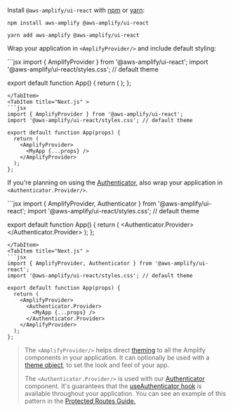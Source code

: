 
Install `@aws-amplify/ui-react` with [npm](https://www.npmjs.com/) or [yarn](https://yarnpkg.com/):

<Tabs>
<TabItem title="npm">

```shell
npm install aws-amplify @aws-amplify/ui-react
```

</TabItem>
<TabItem title="yarn">

```shell
yarn add aws-amplify @aws-amplify/ui-react
```

</TabItem>
</Tabs>

Wrap your application in `<AmplifyProvider/>` and include default styling:

<Tabs>
<TabItem title="Create React App">
```jsx
import { AmplifyProvider } from '@aws-amplify/ui-react';
import '@aws-amplify/ui-react/styles.css'; // default theme

export default function App() {
  return (
    <AmplifyProvider>
      <App />
    </AmplifyProvider>
  );
};
```
</TabItem>
<TabItem title="Next.js" >
```jsx
import { AmplifyProvider } from '@aws-amplify/ui-react';
import '@aws-amplify/ui-react/styles.css'; // default theme

export default function App(props) {
  return (
    <AmplifyProvider>
      <MyApp {...props} />
    </AmplifyProvider>
  );
};
```
</TabItem>
</Tabs>

If you're planning on using the [Authenticator](/components/authenticator), also wrap your application in `<Authenticator.Provider/>`.

<Tabs>
<TabItem title="Create React App">
```jsx
import { AmplifyProvider, Authenticator } from '@aws-amplify/ui-react';
import '@aws-amplify/ui-react/styles.css'; // default theme

export default function App() {
  return (
    <AmplifyProvider>
      <Authenticator.Provider>
        <App />
      </Authenticator.Provider>
    </AmplifyProvider>
  );
};
```
</TabItem>
<TabItem title="Next.js" >
```jsx
import { AmplifyProvider, Authenticator } from '@aws-amplify/ui-react';
import '@aws-amplify/ui-react/styles.css'; // default theme

export default function App(props) {
  return (
    <AmplifyProvider>
      <Authenticator.Provider>
        <MyApp {...props} />
      </Authenticator.Provider>
    </AmplifyProvider>
  );
};
```
</TabItem>
</Tabs>

> The `<AmplifyProvider/>` helps direct [theming](/theming) to all the Amplify components in your application. It can optionally be used with a [theme object](/theming#theme-object), to set the look and feel of your app.
>
> The `<Authenticator.Provider/>` is used with our [Authenticator](/components/authenticator) component. It's guarantees that the [useAuthenticator hook](/components/authenticator#useauthenticator-hook) is available throughout your application. You can see an example of this pattern in the [Protected Routes Guide.](/guides/auth-protected)
